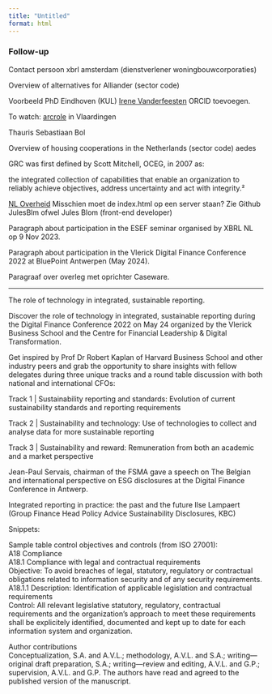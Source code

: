 ```yaml
---
title: "Untitled"
format: html
---
```


### Follow-up

Contact persoon xbrl amsterdam (dienstverlener woningbouwcorporaties)

Overview of alternatives for Alliander (sector code)

Voorbeeld PhD Eindhoven (KUL) [Irene Vanderfeesten](https://www.linkedin.com/in/irene-vanderfeesten-a712355/)  ORCID toevoegen.

To watch: [arcrole](https://www.arcrole.com/) in Vlaardingen

Thauris Sebastiaan Bol

Overview of housing cooperations in the Netherlands (sector code)
aedes

GRC was first defined by Scott Mitchell, OCEG, in 2007 as:

the integrated collection of capabilities that enable an organization to reliably achieve objectives, address uncertainty and act with integrity.²

[NL Overheid](https://gist.github.com/JulesBlm/828ee88c018bf528d3cd513d060fe1fb)
Misschien moet de index.html op een server staan?
Zie Github JulesBlm ofwel Jules Blom (front-end developer)

Paragraph about participation in the ESEF seminar organised by XBRL NL op 9 Nov 2023.

Paragraph about participation in the Vlerick Digital Finance Conference 2022 at BluePoint Antwerpen (May 2024).

Paragraaf over overleg met oprichter Caseware.

----

The role of technology in integrated, sustainable reporting.

Discover the role of technology in integrated, sustainable reporting during the Digital Finance Conference 2022 on May 24 organized by the Vlerick Business School and the Centre for Financial Leadership & Digital Transformation. 

Get inspired by Prof Dr Robert Kaplan of Harvard Business School and other industry peers and grab the opportunity to share insights with fellow delegates during three unique tracks and a round table discussion with both national and international CFOs: 
 
Track 1 | Sustainability reporting and standards:
Evolution of current sustainability standards and reporting requirements

Track 2 | Sustainability and technology:
Use of technologies to collect and analyse data for more sustainable reporting

Track 3 | Sustainability and reward:
Remuneration from both an academic and a market perspective

Jean-Paul Servais, chairman of the FSMA gave a speech on The Belgian and international perspective on ESG disclosures at the Digital Finance Conference in Antwerp.

Integrated reporting in practice: the past and the future
Ilse Lampaert (Group Finance Head Policy Advice Sustainability Disclosures, KBC) 

Snippets:  

Sample table control objectives and controls (from ISO 27001):  
A18 Compliance  
A18.1 Compliance with legal and contractual requirements  
Objective: To avoid breaches of legal, statutory, regulatory or contractual obligations related to information security and of any security requirements.  
A18.1.1 
Description: Identification of applicable legislation and contractual requirements  
Control: All relevant legislative statutory, regulatory, contractual requirements and the organization's approach to meet these requirements shall be explicitely identified, documented and kept up to date for each information system and organization.

Author contributions  
Conceptualization, S.A. and A.V.L.; methodology, A.V.L. and S.A.; writing—original draft preparation, S.A.; writing—review and editing, A.V.L. and G.P.; supervision, A.V.L. and G.P. The authors have read and agreed to the published version of the manuscript.
